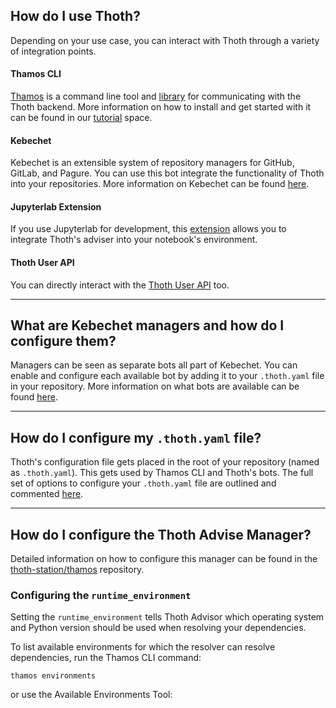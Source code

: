 

## How do I use Thoth?
Depending on your use case, you can interact with Thoth through a variety of integration points.

#### Thamos CLI
[Thamos](https://github.com/thoth-station/thamos) is a command line tool and [library](https://pypi.org/project/thamos/) for communicating with the Thoth backend. More information on how to
install and get started with it can be found in our [tutorial](https://redhat-scholars.github.io/managing-vulnerabilities-with-thoth/) space.

#### Kebechet
Kebechet is an extensible system of repository managers for GitHub, GitLab, and Pagure. You can use this bot integrate
the functionality of Thoth into your repositories. More information on Kebechet can be found [here](https://thoth-station.ninja/docs/developers/kebechet/index.html).

#### Jupyterlab Extension
If you use Jupyterlab for development, this [extension](https://github.com/thoth-station/jupyterlab-requirements) allows
you to integrate Thoth's adviser into your notebook's environment.

#### Thoth User API
You can directly interact with the [Thoth User API](https://khemenu.thoth-station.ninja/api/v1/ui/) too.

---

## What are Kebechet managers and how do I configure them?
Managers can be seen as separate bots all part of Kebechet. You can enable and configure each available bot by adding it
to your `.thoth.yaml` file in your repository. More information on what bots are available can be found [here](https://thoth-station.ninja/docs/developers/kebechet/managers.html#available-managers).

---

## How do I configure my `.thoth.yaml` file?
Thoth's configuration file gets placed in the root of your repository (named as `.thoth.yaml`). This gets used by Thamos CLI and Thoth's bots.
The full set of options to configure your `.thoth.yaml` file are outlined and commented [here](https://thoth-station.ninja/help/support/configure/thoth_yaml.mdx).

---

## How do I configure the Thoth Advise Manager?
Detailed information on how to configure this manager can be found in the
[thoth-station/thamos](https://github.com/thoth-station/thamos) repository.

### Configuring the `runtime_environment`
Setting the `runtime_environment` tells Thoth Advisor which operating system and Python version should be used when
resolving your dependencies.

To list available environments for which the resolver can resolve dependencies, run the Thamos CLI command:

```
thamos environments
```

or use the Available Environments Tool:

<AvailableEnvironmentsTool/>